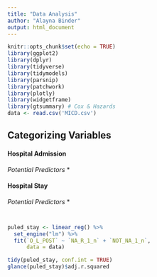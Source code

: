 ```yaml
---
title: "Data Analysis"
author: "Alayna Binder"
output: html_document
---
```


```r
knitr::opts_chunk$set(echo = TRUE)
library(ggplot2)
library(dplyr)
library(tidyverse)
library(tidymodels)
library(parsnip)
library(patchwork)
library(plotly)
library(widgetframe)
library(gtsummary) # Cox & Hazards
data <- read.csv('MICD.csv')
```

## Categorizing Variables

#### Hospital Admission

*Potential Predictors*
* 

#### Hospital Stay

*Potential Predictors*
* 

```r



```

```r



```

```r

puled_stay <- linear_reg() %>%
  set_engine("lm") %>%
  fit(`O_L_POST` ~ `NA_R_1_n` + `NOT_NA_1_n`,
      data = data)

tidy(puled_stay, conf.int = TRUE)
glance(puled_stay)$adj.r.squared

```
